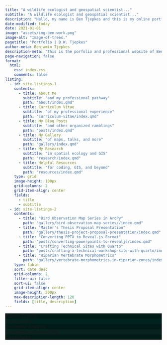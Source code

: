 ---
title: "A wildlife ecologist and geospatial scientist..."
subtitle: "A wildlife ecologist and geospatial scientist..."
description: "Hello, my name is Ben Tjepkes and this is my online portfolio showcasing my professional and creative projects. I am currently a graduate student at the University of Missouri in the Department of Geography where I use a variety of data science and geospatial tools to conduct research in wildlife ecology and biogeography."
date-modified: today
date: 2021-01-01
image: "assets/img-ben-work.png"
image-alt: "Image-of-trees."
pagetitle: "Portfolio | B.W. Tjepkes"
author-meta: Benjamin Tjepkes
description-meta: "This is the porfolio and professional website of Benjamin Tjepkes."
page-navigation: false
format:
  html:
    css: index.css
    comments: false
listing:
  - id: site-listings-1
    contents:
      - title: About Me
        subtitle: "and my professional pathway"
        path: "about/index.qmd"
      - title: Curriculum Vitae
        subtitle: "of my professional experience"
        path: "curriculum-vitae/index.qmd"
      - title: My Blog Posts
        subtitle: "and other organized ramblings"
        path: "posts/index.qmd"        
      - title: My Gallery
        subtitle: "of maps, talks, and more"
        path: "gallery/index.qmd"
      - title: My Research
        subtitle: "in spatial ecology and GIS"
        path: "research/index.qmd"
      - title: Helpful Resources
        subtitle: "for coding, GIS, and beyond"  
        path: "resources/index.qmd"
    type: grid
    image-height: 100px
    grid-columns: 2
    grid-item-align: center
    fields:
      - title
      - subtitle
  - id: site-listings-2
    contents:
      - title: "Bird Observation Map Series in ArcPy"
        path: "gallery/bird-observation-map-series//index.qmd"      
      - title: "Master's Thesis Proposal Presentation"
        path: "gallery/thesis-project-proposal-presentation/index.qmd"
      - title: "Converting PPTX to Reveal.js Format"
        path: "posts/converting-powerpoints-to-revealjs/index.qmd"
      - title: "Crafting Technical Sites with Quarto"
        path: "posts/crafting-a-technical-workshop-site-with-quarto/index.qmd"
      - title: "Riparian Vertebrate Morphometrics"
        path: "gallery/vertebrate-morphometrics-in-riparian-zones/index.qmd"
    type: table
    sort: date desc
    grid-columns: 2
    filter-ui: false
    sort-ui: false
    grid-item-align: center
    image-height: 200px
    max-description-length: 120
    fields: [title, description]
---


```{=html}
<!DOCTYPE html>
<html>
<head>
    <meta charset="UTF-8" />
    <title>title</title>
    <link rel="stylesheet" type="text/css" href="carousel/main.css">
</head>
<body>
    <div class="carousel">
        <div class="carousel__item" style="background-image: url('assets/square-contour-background.png'); background-color: #001a17;">Wildlife Ecology</div>
        <div class="carousel__item" style="background-image: url('assets/square-contour-background.png'); background-color: #01231f;">Biogeography</div>
        <div class="carousel__item" style="background-image: url('assets/square-contour-background.png'); background-color: #001a17;">Geospatial Analysis</div>
        <div class="carousel__item" style="background-image: url('assets/square-contour-background.png'); background-color: #08221f;">Data Science & Reporting</div>
        <div class="carousel__item" style="background-image: url('assets/square-contour-background.png'); background-color: #001a17;">Cartography</div>
    </div>
</body>
<script src="carousel/main.js"></script>
</html>
```


::: {#site-listings-1 }
:::


::: {#site-listings-2  .index-latest}
:::

